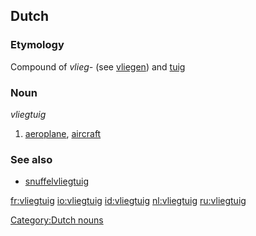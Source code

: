 ==Dutch==
===Etymology===
Compound of ''vlieg-'' (see [[vliegen]]) and [[tuig]]
===Noun===
''vliegtuig''

#[[aeroplane]], [[aircraft]]

===See also===
*[[snuffelvliegtuig]]

[[Category:Dutch nouns]]

[[fr:vliegtuig]]
[[io:vliegtuig]]
[[id:vliegtuig]]
[[nl:vliegtuig]]
[[ru:vliegtuig]]